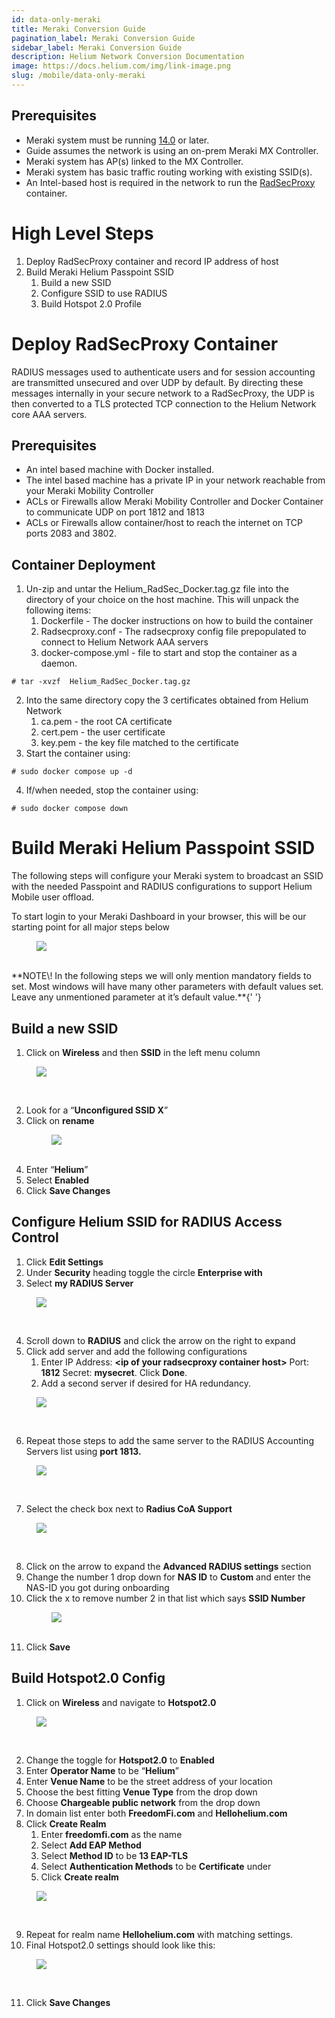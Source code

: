 ```yaml
---
id: data-only-meraki
title: Meraki Conversion Guide
pagination_label: Meraki Conversion Guide
sidebar_label: Meraki Conversion Guide
description: Helium Network Conversion Documentation
image: https://docs.helium.com/img/link-image.png
slug: /mobile/data-only-meraki
---
```



## Prerequisites

- Meraki system must be running
  [14.0](https://documentation.meraki.com/General_Administration/Firmware_Upgrades/Cisco_Meraki_Firmware_FAQ)
  or later.
- Guide assumes the network is using an on-prem Meraki MX Controller.
- Meraki system has AP(s) linked to the MX Controller.
- Meraki system has basic traffic routing working with existing SSID(s).
- An Intel-based host is required in the network to run the
  [RadSecProxy](https://radsecproxy.github.io) container.

# High Level Steps

1. Deploy RadSecProxy container and record IP address of host
2. Build Meraki Helium Passpoint SSID
   1. Build a new SSID
   2. Configure SSID to use RADIUS
   3. Build Hotspot 2.0 Profile

# Deploy RadSecProxy Container

RADIUS messages used to authenticate users and for session accounting are transmitted unsecured and
over UDP by default. By directing these messages internally in your secure network to a RadSecProxy,
the UDP is then converted to a TLS protected TCP connection to the Helium Network core AAA servers.

## Prerequisites

- An intel based machine with Docker installed.
- The intel based machine has a private IP in your network reachable from your Meraki Mobility
  Controller
- ACLs or Firewalls allow Meraki Mobility Controller and Docker Container to communicate UDP on port
  1812 and 1813
- ACLs or Firewalls allow container/host to reach the internet on TCP ports 2083 and 3802\.

## Container Deployment

1. Un-zip and untar the Helium_RadSec_Docker.tag.gz file into the directory of your choice on the
   host machine. This will unpack the following items:
   1. Dockerfile \- The docker instructions on how to build the container
   2. Radsecproxy.conf \- The radsecproxy config file prepopulated to connect to Helium Network AAA
      servers
   3. docker-compose.yml \- file to start and stop the container as a daemon.

```
# tar -xvzf  Helium_RadSec_Docker.tag.gz
```

2. Into the same directory copy the 3 certificates obtained from Helium Network
   1. ca.pem \- the root CA certificate
   2. cert.pem \- the user certificate
   3. key.pem \- the key file matched to the certificate
3. Start the container using:

```
# sudo docker compose up -d
```

4. If/when needed, stop the container using:

```
# sudo docker compose down
```

# Build Meraki Helium Passpoint SSID

The following steps will configure your Meraki system to broadcast an SSID with the needed Passpoint
and RADIUS configurations to support Helium Mobile user offload.

To start login to your Meraki Dashboard in your browser, this will be our starting point for all
major steps below

<figure className="screensnippet-wrapper">
  <img
    src={useBaseUrl('img/mobile-data-only/meraki/Meraki-figure-1.png')}
    style={{ maxHeight: '500px' }}
    className="add-border-radius add-shadow add-shadow-margin"
  />
</figure>
<br />
**NOTE\! In the following steps we will only mention mandatory fields to set. Most windows will have
many other parameters with default values set. Leave any unmentioned parameter at it’s default
value.**{' '}

## Build a new SSID

1. Click on **Wireless** and then **SSID** in the left menu column

<figure className="screensnippet-wrapper">
  <img
    src={useBaseUrl('img/mobile-data-only/meraki/Meraki-figure-2.png')}
    style={{ maxHeight: '500px' }}
    className="add-border-radius add-shadow add-shadow-margin"
  />
</figure>
<br />

2. Look for a “**Unconfigured SSID X**”
3. Click on **rename**
   <figure className="screensnippet-wrapper">
     <img
       src={useBaseUrl('img/mobile-data-only/meraki/Meraki-figure-3.png')}
       style={{ maxHeight: '500px' }}
       className="add-border-radius add-shadow add-shadow-margin"
     />
   </figure>
   <br />
4. Enter “**Helium**”
5. Select **Enabled**
6. Click **Save Changes**

## Configure Helium SSID for RADIUS Access Control

1. Click **Edit Settings**
2. Under **Security** heading toggle the circle **Enterprise with**
3. Select **my RADIUS Server**

<figure className="screensnippet-wrapper">
  <img
    src={useBaseUrl('img/mobile-data-only/meraki/Meraki-figure-4.png')}
    style={{ maxHeight: '500px' }}
    className="add-border-radius add-shadow add-shadow-margin"
  />
</figure>
<br />

4. Scroll down to **RADIUS** and click the arrow on the right to expand
5. Click add server and add the following configurations
   1. Enter IP Address: **\<ip of your radsecproxy container host\>** Port: **1812** Secret:
      **mysecret**. Click **Done**.
   2. Add a second server if desired for HA redundancy.

<figure className="screensnippet-wrapper">
  <img
    src={useBaseUrl('img/mobile-data-only/meraki/Meraki-figure-5.png')}
    style={{ maxHeight: '500px' }}
    className="add-border-radius add-shadow add-shadow-margin"
  />
</figure>
<br />

6. Repeat those steps to add the same server to the RADIUS Accounting Servers list using **port
   1813\.**

<figure className="screensnippet-wrapper">
  <img
    src={useBaseUrl('img/mobile-data-only/meraki/Meraki-figure-6.png')}
    style={{ maxHeight: '500px' }}
    className="add-border-radius add-shadow add-shadow-margin"
  />
</figure>
<br />

7. Select the check box next to **Radius CoA Support**

<figure className="screensnippet-wrapper">
  <img
    src={useBaseUrl('img/mobile-data-only/meraki/Meraki-figure-7.png')}
    style={{ maxHeight: '500px' }}
    className="add-border-radius add-shadow add-shadow-margin"
  />
</figure>
<br />

8. Click on the arrow to expand the **Advanced RADIUS settings** section
9. Change the number 1 drop down for **NAS ID** to **Custom** and enter the NAS-ID you got during
   onboarding
10. Click the x to remove number 2 in that list which says **SSID Number**
    <figure className="screensnippet-wrapper">
      <img
        src={useBaseUrl('img/mobile-data-only/meraki/Meraki-figure-8.png')}
        style={{ maxHeight: '500px' }}
        className="add-border-radius add-shadow add-shadow-margin"
      />
    </figure>
    <br />
11. Click **Save**

## Build Hotspot2.0 Config

1. Click on **Wireless** and navigate to **Hotspot2.0**

<figure className="screensnippet-wrapper">
  <img
    src={useBaseUrl('img/mobile-data-only/meraki/Meraki-figure-10.png')}
    style={{ maxHeight: '500px' }}
    className="add-border-radius add-shadow add-shadow-margin"
  />
</figure>
<br />

2. Change the toggle for **Hotspot2.0** to **Enabled**
3. Enter **Operator Name** to be “**Helium**”
4. Enter **Venue Name** to be the street address of your location
5. Choose the best fitting **Venue Type** from the drop down
6. Choose **Chargeable public network** from the drop down
7. In domain list enter both **FreedomFi.com** and **Hellohelium.com**
8. Click **Create Realm**
   1. Enter **freedomfi.com** as the name
   2. Select **Add EAP Method**
   3. Select **Method ID** to be **13 EAP-TLS**
   4. Select **Authentication Methods** to be **Certificate** under
   5. Click **Create realm**

<figure className="screensnippet-wrapper">
  <img
    src={useBaseUrl('img/mobile-data-only/meraki/Meraki-figure-11.png')}
    style={{ maxHeight: '500px' }}
    className="add-border-radius add-shadow add-shadow-margin"
  />
</figure>
<br />

9. Repeat for realm name **Hellohelium.com** with matching settings.
10. Final Hotspot2.0 settings should look like this:

<figure className="screensnippet-wrapper">
  <img
    src={useBaseUrl('img/mobile-data-only/meraki/Meraki-figure-12.png')}
    style={{ maxHeight: '500px' }}
    className="add-border-radius add-shadow add-shadow-margin"
  />
</figure>
<br />

11. Click **Save Changes**
